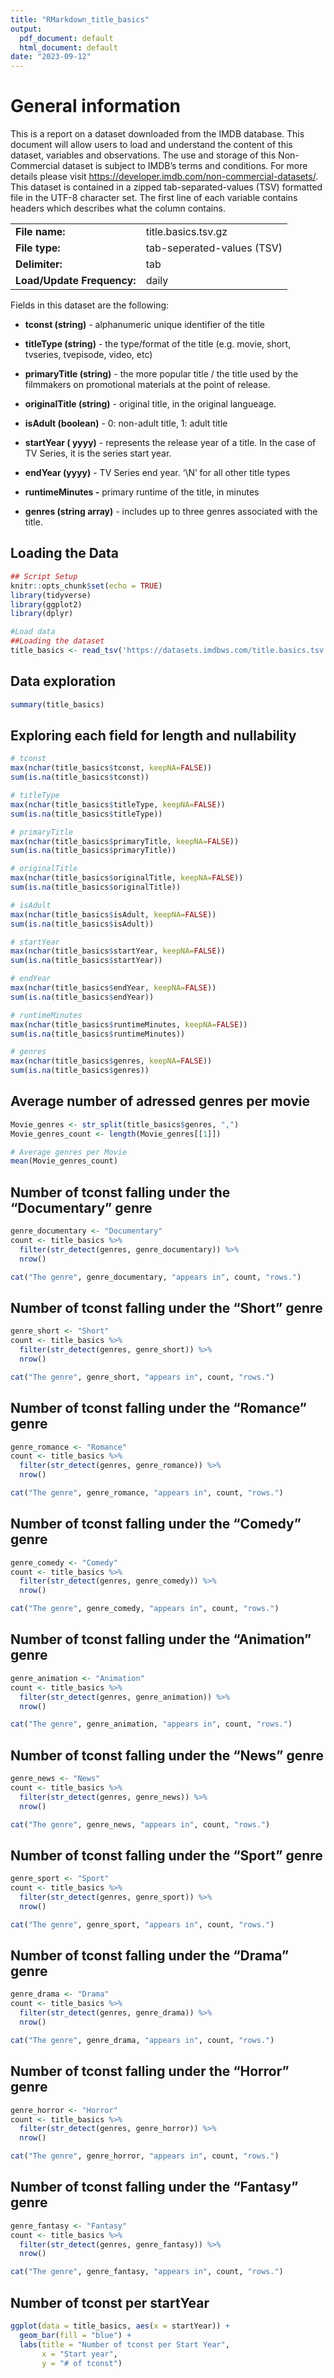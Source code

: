 ```yaml
---
title: "RMarkdown_title_basics"
output: 
  pdf_document: default
  html_document: default
date: "2023-09-12"
---
```


# General information

This is a report on a dataset downloaded from the IMDB database. This document will allow users to load and understand the content of this dataset, variables and observations. The use and storage of this Non-Commercial dataset is subject to IMDB's terms and conditions. For more details please visit <https://developer.imdb.com/non-commercial-datasets/>. This dataset is contained in a zipped tab-separated-values (TSV) formatted file in the UTF-8 character set. The first line of each variable contains headers which describes what the column contains.

|                            |                            |
|----------------------------|----------------------------|
| **File name:**             | title.basics.tsv.gz        |
| **File type:**             | tab-seperated-values (TSV) |
| **Delimiter:**             | tab                        |
| **Load/Update Frequency:** | daily                      |

Fields in this dataset are the following:

-   **tconst (string)** - alphanumeric unique identifier of the title

-   **titleType (string)** - the type/format of the title (e.g. movie, short, tvseries, tvepisode, video, etc)

-   **primaryTitle (string)** - the more popular title / the title used by the filmmakers on promotional materials at the point of release.

-   **originalTitle (string)** - original title, in the original langueage.

-   **isAdult (boolean)** - 0: non-adult title, 1: adult title

-   **startYear ( yyyy)** - represents the release year of a title. In the case of TV Series, it is the series start year.

-   **endYear (yyyy)** - TV Series end year. '\\N' for all other title types

-   **runtimeMinutes -** primary runtime of the title, in minutes

-   **genres (string array)** - includes up to three genres associated with the title.

## Loading the Data

```r
## Script Setup
knitr::opts_chunk$set(echo = TRUE)
library(tidyverse)
library(ggplot2)
library(dplyr)
```

```r
#Load data
##Loading the dataset
title_basics <- read_tsv('https://datasets.imdbws.com/title.basics.tsv.gz', n_max=Inf)

```

## Data exploration

```r
summary(title_basics)

```

## Exploring each field for length and nullability

```r
# tconst
max(nchar(title_basics$tconst, keepNA=FALSE))
sum(is.na(title_basics$tconst))

# titleType
max(nchar(title_basics$titleType, keepNA=FALSE))
sum(is.na(title_basics$titleType))

# primaryTitle
max(nchar(title_basics$primaryTitle, keepNA=FALSE))
sum(is.na(title_basics$primaryTitle))

# originalTitle
max(nchar(title_basics$originalTitle, keepNA=FALSE))
sum(is.na(title_basics$originalTitle))

# isAdult
max(nchar(title_basics$isAdult, keepNA=FALSE))
sum(is.na(title_basics$isAdult))

# startYear
max(nchar(title_basics$startYear, keepNA=FALSE))
sum(is.na(title_basics$startYear))

# endYear
max(nchar(title_basics$endYear, keepNA=FALSE))
sum(is.na(title_basics$endYear))

# runtimeMinutes
max(nchar(title_basics$runtimeMinutes, keepNA=FALSE))
sum(is.na(title_basics$runtimeMinutes))

# genres
max(nchar(title_basics$genres, keepNA=FALSE))
sum(is.na(title_basics$genres))
```

## Average number of adressed genres per movie

```r
Movie_genres <- str_split(title_basics$genres, ",")
Movie_genres_count <- length(Movie_genres[[1]])

# Average genres per Movie
mean(Movie_genres_count)
```

## Number of tconst falling under the "Documentary" genre

```r
genre_documentary <- "Documentary"
count <- title_basics %>%
  filter(str_detect(genres, genre_documentary)) %>%
  nrow()

cat("The genre", genre_documentary, "appears in", count, "rows.")
```

## Number of tconst falling under the "Short" genre

```r
genre_short <- "Short"
count <- title_basics %>%
  filter(str_detect(genres, genre_short)) %>%
  nrow()

cat("The genre", genre_short, "appears in", count, "rows.")
```

## Number of tconst falling under the "Romance" genre

```r
genre_romance <- "Romance"
count <- title_basics %>%
  filter(str_detect(genres, genre_romance)) %>%
  nrow()

cat("The genre", genre_romance, "appears in", count, "rows.")
```

## Number of tconst falling under the "Comedy" genre

```r
genre_comedy <- "Comedy"
count <- title_basics %>%
  filter(str_detect(genres, genre_comedy)) %>%
  nrow()

cat("The genre", genre_comedy, "appears in", count, "rows.")
```

## Number of tconst falling under the "Animation" genre

```r
genre_animation <- "Animation"
count <- title_basics %>%
  filter(str_detect(genres, genre_animation)) %>%
  nrow()

cat("The genre", genre_animation, "appears in", count, "rows.")
```

## Number of tconst falling under the "News" genre

```r
genre_news <- "News"
count <- title_basics %>%
  filter(str_detect(genres, genre_news)) %>%
  nrow()

cat("The genre", genre_news, "appears in", count, "rows.")
```

## Number of tconst falling under the "Sport" genre

```r
genre_sport <- "Sport"
count <- title_basics %>%
  filter(str_detect(genres, genre_sport)) %>%
  nrow()

cat("The genre", genre_sport, "appears in", count, "rows.")
```

## Number of tconst falling under the "Drama" genre

```r
genre_drama <- "Drama"
count <- title_basics %>%
  filter(str_detect(genres, genre_drama)) %>%
  nrow()

cat("The genre", genre_drama, "appears in", count, "rows.")
```

## Number of tconst falling under the "Horror" genre

```r
genre_horror <- "Horror"
count <- title_basics %>%
  filter(str_detect(genres, genre_horror)) %>%
  nrow()

cat("The genre", genre_horror, "appears in", count, "rows.")
```

## Number of tconst falling under the "Fantasy" genre

```r
genre_fantasy <- "Fantasy"
count <- title_basics %>%
  filter(str_detect(genres, genre_fantasy)) %>%
  nrow()

cat("The genre", genre_fantasy, "appears in", count, "rows.")
```

## Number of tconst per startYear

```r
ggplot(data = title_basics, aes(x = startYear)) +
  geom_bar(fill = "blue") +
  labs(title = "Number of tconst per Start Year",
       x = "Start year",
       y = "# of tconst")
```
